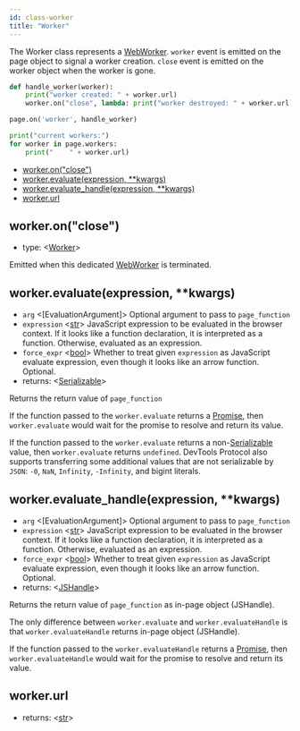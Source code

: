 ```yaml
---
id: class-worker
title: "Worker"
---
```


The Worker class represents a [WebWorker](https://developer.mozilla.org/en-US/docs/Web/API/Web_Workers_API). `worker` event is emitted on the page object to signal a worker creation. `close` event is emitted on the worker object when the worker is gone.

```py
def handle_worker(worker):
    print("worker created: " + worker.url)
    worker.on("close", lambda: print("worker destroyed: " + worker.url))

page.on('worker', handle_worker)

print("current workers:")
for worker in page.workers:
    print("    " + worker.url)
```


- [worker.on("close")](./api/class-worker.mdx#workeronclose)
- [worker.evaluate(expression, **kwargs)](./api/class-worker.mdx#workerevaluateexpression-kwargs)
- [worker.evaluate_handle(expression, **kwargs)](./api/class-worker.mdx#workerevaluate_handleexpression-kwargs)
- [worker.url](./api/class-worker.mdx#workerurl)

## worker.on("close")
- type: <[Worker]>

Emitted when this dedicated [WebWorker](https://developer.mozilla.org/en-US/docs/Web/API/Web_Workers_API) is terminated.

## worker.evaluate(expression, **kwargs)
- `arg` <[EvaluationArgument]> Optional argument to pass to `page_function`
- `expression` <[str]> JavaScript expression to be evaluated in the browser context. If it looks like a function declaration, it is interpreted as a function. Otherwise, evaluated as an expression.
- `force_expr` <[bool]> Whether to treat given `expression` as JavaScript evaluate expression, even though it looks like an arrow function. Optional.
- returns: <[Serializable]>

Returns the return value of `page_function`

If the function passed to the `worker.evaluate` returns a [Promise], then `worker.evaluate` would wait for the promise to resolve and return its value.

If the function passed to the `worker.evaluate` returns a non-[Serializable] value, then `worker.evaluate` returns `undefined`. DevTools Protocol also supports transferring some additional values that are not serializable by `JSON`: `-0`, `NaN`, `Infinity`, `-Infinity`, and bigint literals.

## worker.evaluate_handle(expression, **kwargs)
- `arg` <[EvaluationArgument]> Optional argument to pass to `page_function`
- `expression` <[str]> JavaScript expression to be evaluated in the browser context. If it looks like a function declaration, it is interpreted as a function. Otherwise, evaluated as an expression.
- `force_expr` <[bool]> Whether to treat given `expression` as JavaScript evaluate expression, even though it looks like an arrow function. Optional.
- returns: <[JSHandle]>

Returns the return value of `page_function` as in-page object (JSHandle).

The only difference between `worker.evaluate` and `worker.evaluateHandle` is that `worker.evaluateHandle` returns in-page object (JSHandle).

If the function passed to the `worker.evaluateHandle` returns a [Promise], then `worker.evaluateHandle` would wait for the promise to resolve and return its value.

## worker.url
- returns: <[str]>

[Accessibility]: ./api/class-accessibility.mdx "Accessibility"
[Browser]: ./api/class-browser.mdx "Browser"
[BrowserContext]: ./api/class-browsercontext.mdx "BrowserContext"
[BrowserType]: ./api/class-browsertype.mdx "BrowserType"
[CDPSession]: ./api/class-cdpsession.mdx "CDPSession"
[ChromiumBrowserContext]: ./api/class-chromiumbrowsercontext.mdx "ChromiumBrowserContext"
[ConsoleMessage]: ./api/class-consolemessage.mdx "ConsoleMessage"
[Dialog]: ./api/class-dialog.mdx "Dialog"
[Download]: ./api/class-download.mdx "Download"
[ElementHandle]: ./api/class-elementhandle.mdx "ElementHandle"
[FileChooser]: ./api/class-filechooser.mdx "FileChooser"
[Frame]: ./api/class-frame.mdx "Frame"
[JSHandle]: ./api/class-jshandle.mdx "JSHandle"
[Keyboard]: ./api/class-keyboard.mdx "Keyboard"
[Mouse]: ./api/class-mouse.mdx "Mouse"
[Page]: ./api/class-page.mdx "Page"
[Playwright]: ./api/class-playwright.mdx "Playwright"
[Request]: ./api/class-request.mdx "Request"
[Response]: ./api/class-response.mdx "Response"
[Route]: ./api/class-route.mdx "Route"
[Selectors]: ./api/class-selectors.mdx "Selectors"
[TimeoutError]: ./api/class-timeouterror.mdx "TimeoutError"
[Touchscreen]: ./api/class-touchscreen.mdx "Touchscreen"
[Video]: ./api/class-video.mdx "Video"
[WebSocket]: ./api/class-websocket.mdx "WebSocket"
[Worker]: ./api/class-worker.mdx "Worker"
[Element]: https://developer.mozilla.org/en-US/docs/Web/API/element "Element"
[Evaluation Argument]: ./core-concepts.mdx#evaluationargument "Evaluation Argument"
[Promise]: https://developer.mozilla.org/en-US/docs/Web/JavaScript/Reference/Global_Objects/Promise "Promise"
[iterator]: https://developer.mozilla.org/en-US/docs/Web/JavaScript/Reference/Iteration_protocols "Iterator"
[origin]: https://developer.mozilla.org/en-US/docs/Glossary/Origin "Origin"
[selector]: https://developer.mozilla.org/en-US/docs/Web/CSS/CSS_Selectors "selector"
[Serializable]: https://developer.mozilla.org/en-US/docs/Web/JavaScript/Reference/Global_Objects/JSON/stringify#Description "Serializable"
[UIEvent.detail]: https://developer.mozilla.org/en-US/docs/Web/API/UIEvent/detail "UIEvent.detail"
[UnixTime]: https://en.wikipedia.org/wiki/Unix_time "Unix Time"
[xpath]: https://developer.mozilla.org/en-US/docs/Web/XPath "xpath"

[Any]: https://docs.python.org/3/library/typing.html#typing.Any "Any"
[bool]: https://docs.python.org/3/library/stdtypes.html "bool"
[Callable]: https://docs.python.org/3/library/typing.html#typing.Callable "Callable"
[EventContextManager]: https://docs.python.org/3/reference/datamodel.html#context-managers "Event context manager"
[EventEmitter]: https://pyee.readthedocs.io/en/latest/#pyee.BaseEventEmitter "EventEmitter"
[Dict]: https://docs.python.org/3/library/typing.html#typing.Dict "Dict"
[float]: https://docs.python.org/3/library/stdtypes.html#numeric-types-int-float-complex "float"
[int]: https://docs.python.org/3/library/stdtypes.html#numeric-types-int-float-complex "int"
[List]: https://docs.python.org/3/library/typing.html#typing.List "List"
[NoneType]: https://docs.python.org/3/library/constants.html#None "None"
[Pattern]: https://docs.python.org/3/library/re.html "Pattern"
[URL]: https://en.wikipedia.org/wiki/URL "URL"
[pathlib.Path]: https://realpython.com/python-pathlib/ "pathlib.Path"
[str]: https://docs.python.org/3/library/stdtypes.html#text-sequence-type-str "str"
[Union]: https://docs.python.org/3/library/typing.html#typing.Union "Union"